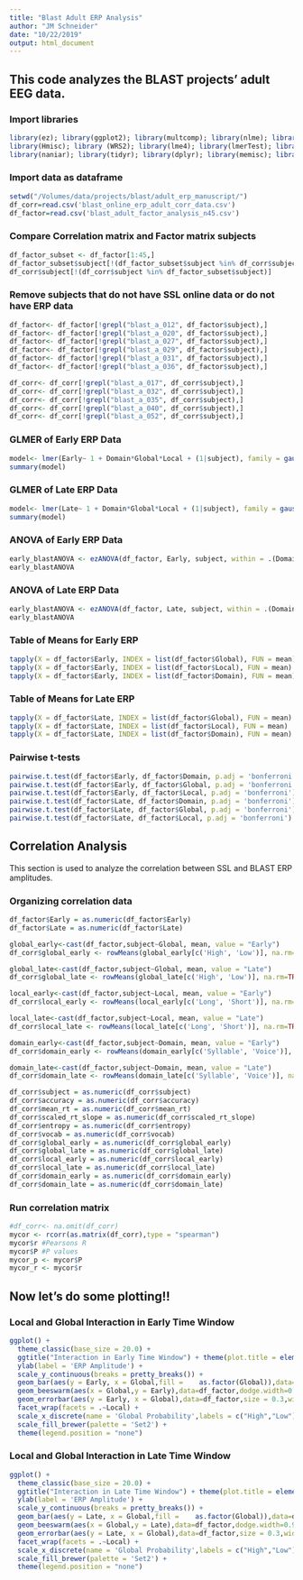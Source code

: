 ```yaml
---
title: "Blast Adult ERP Analysis"
author: "JM Schneider"
date: "10/22/2019"
output: html_document
---
```


## This code analyzes the BLAST projects' adult EEG data.

### Import libraries
```r
library(ez); library(ggplot2); library(multcomp); library(nlme); library(pastecs); library(reshape)
library(Hmisc); library (WRS2); library(lme4); library(lmerTest); library(plyr); library(splitstackshape) 
library(naniar); library(tidyr); library(dplyr); library(memisc); library(psychReport);library(Hmisc); library(ggplot2); library(scales); library(ggbeeswarm)

```
### Import data as dataframe
```r
setwd("/Volumes/data/projects/blast/adult_erp_manuscript/")
df_corr=read.csv('blast_online_erp_adult_corr_data.csv')
df_factor=read.csv('blast_adult_factor_analysis_n45.csv')
```
### Compare Correlation matrix and Factor matrix subjects
```r
df_factor_subset <- df_factor[1:45,]
df_factor_subset$subject[!(df_factor_subset$subject %in% df_corr$subject)]
df_corr$subject[!(df_corr$subject %in% df_factor_subset$subject)]
```
### Remove subjects that do not have SSL online data or do not have ERP data
```r
df_factor<- df_factor[!grepl("blast_a_012", df_factor$subject),]
df_factor<- df_factor[!grepl("blast_a_020", df_factor$subject),]
df_factor<- df_factor[!grepl("blast_a_027", df_factor$subject),]
df_factor<- df_factor[!grepl("blast_a_029", df_factor$subject),]
df_factor<- df_factor[!grepl("blast_a_031", df_factor$subject),]
df_factor<- df_factor[!grepl("blast_a_036", df_factor$subject),]

df_corr<- df_corr[!grepl("blast_a_017", df_corr$subject),]
df_corr<- df_corr[!grepl("blast_a_032", df_corr$subject),]
df_corr<- df_corr[!grepl("blast_a_035", df_corr$subject),]
df_corr<- df_corr[!grepl("blast_a_040", df_corr$subject),]
df_corr<- df_corr[!grepl("blast_a_052", df_corr$subject),]
```
### GLMER of Early ERP Data
```r
model<- lmer(Early~ 1 + Domain*Global*Local + (1|subject), family = gaussian(), control=lmerControl(optimizer="bobyqa", optCtrl=list(maxfun=2e5)),data = df_factor)
summary(model)
```
### GLMER of Late ERP Data
```r
model<- lmer(Late~ 1 + Domain*Global*Local + (1|subject), family = gaussian(), control=lmerControl(optimizer="bobyqa", optCtrl=list(maxfun=2e5)),data = df_factor)
summary(model)
```
### ANOVA of Early ERP Data
```r
early_blastANOVA <- ezANOVA(df_factor, Early, subject, within = .(Domain,Local,Global), type = 3, detailed = TRUE)
early_blastANOVA
```
### ANOVA of Late ERP Data
```r
early_blastANOVA <- ezANOVA(df_factor, Late, subject, within = .(Domain,Local,Global), type = 3, detailed = TRUE)
early_blastANOVA
```
### Table of Means for Early ERP
```r
tapply(X = df_factor$Early, INDEX = list(df_factor$Global), FUN = mean)
tapply(X = df_factor$Early, INDEX = list(df_factor$Local), FUN = mean)
tapply(X = df_factor$Early, INDEX = list(df_factor$Domain), FUN = mean)
```
### Table of Means for Late ERP
```r
tapply(X = df_factor$Late, INDEX = list(df_factor$Global), FUN = mean)
tapply(X = df_factor$Late, INDEX = list(df_factor$Local), FUN = mean)
tapply(X = df_factor$Late, INDEX = list(df_factor$Domain), FUN = mean)
```
### Pairwise t-tests
```r
pairwise.t.test(df_factor$Early, df_factor$Domain, p.adj = 'bonferroni')
pairwise.t.test(df_factor$Early, df_factor$Global, p.adj = 'bonferroni')
pairwise.t.test(df_factor$Early, df_factor$Local, p.adj = 'bonferroni')
pairwise.t.test(df_factor$Late, df_factor$Domain, p.adj = 'bonferroni')
pairwise.t.test(df_factor$Late, df_factor$Global, p.adj = 'bonferroni')
pairwise.t.test(df_factor$Late, df_factor$Local, p.adj = 'bonferroni')
```

## Correlation Analysis

This section is used to analyze the correlation between SSL and BLAST ERP amplitudes.

### Organizing correlation data
```r
df_factor$Early = as.numeric(df_factor$Early)
df_factor$Late = as.numeric(df_factor$Late)

global_early<-cast(df_factor,subject~Global, mean, value = "Early")
df_corr$global_early <- rowMeans(global_early[c('High', 'Low')], na.rm=TRUE)

global_late<-cast(df_factor,subject~Global, mean, value = "Late")
df_corr$global_late <- rowMeans(global_late[c('High', 'Low')], na.rm=TRUE)

local_early<-cast(df_factor,subject~Local, mean, value = "Early")
df_corr$local_early <- rowMeans(local_early[c('Long', 'Short')], na.rm=TRUE)

local_late<-cast(df_factor,subject~Local, mean, value = "Late")
df_corr$local_late <- rowMeans(local_late[c('Long', 'Short')], na.rm=TRUE)

domain_early<-cast(df_factor,subject~Domain, mean, value = "Early")
df_corr$domain_early <- rowMeans(domain_early[c('Syllable', 'Voice')], na.rm=TRUE)

domain_late<-cast(df_factor,subject~Domain, mean, value = "Late")
df_corr$domain_late <- rowMeans(domain_late[c('Syllable', 'Voice')], na.rm=TRUE)
```

```r
df_corr$subject = as.numeric(df_corr$subject)
df_corr$accuracy = as.numeric(df_corr$accuracy)
df_corr$mean_rt = as.numeric(df_corr$mean_rt)
df_corr$scaled_rt_slope = as.numeric(df_corr$scaled_rt_slope)
df_corr$entropy = as.numeric(df_corr$entropy)
df_corr$vocab = as.numeric(df_corr$vocab)
df_corr$global_early = as.numeric(df_corr$global_early)
df_corr$global_late = as.numeric(df_corr$global_late)
df_corr$local_early = as.numeric(df_corr$local_early)
df_corr$local_late = as.numeric(df_corr$local_late)
df_corr$domain_early = as.numeric(df_corr$domain_early)
df_corr$domain_late = as.numeric(df_corr$domain_late)
```

### Run correlation matrix
```r
#df_corr<- na.omit(df_corr)
mycor <- rcorr(as.matrix(df_corr),type = "spearman")
mycor$r #Pearsons R
mycor$P #P values
mycor_p <- mycor$P
mycor_r <- mycor$r
```
## Now let's do some plotting!!

### Local and Global Interaction in Early Time Window
```r
ggplot() +
  theme_classic(base_size = 20.0) +
  ggtitle("Interaction in Early Time Window") + theme(plot.title = element_text(hjust = 0.5)) +
  ylab(label = 'ERP Amplitude') +
  scale_y_continuous(breaks = pretty_breaks()) +
  geom_bar(aes(y = Early, x = Global,fill =    as.factor(Global)),data=df_factor,colour="black",fun.data = mean_sdl,stat = 'summary') +
  geom_beeswarm(aes(x = Global,y = Early),data=df_factor,dodge.width=0.9,cex=2.5) +
  geom_errorbar(aes(y = Early, x = Global),data=df_factor,size = 0.3,width = 0.2,fun.y = function(x) mean(x),fun.ymin = function(x) mean(x) - sd(x)/sqrt(length(x)),fun.ymax = function(x) mean(x) + sd(x)/sqrt(length(x)) ,stat = 'summary')+
  facet_wrap(facets = .~Local) +
  scale_x_discrete(name = 'Global Probability',labels = c("High","Low"))+   
  scale_fill_brewer(palette = 'Set2') +
  theme(legend.position = "none")
```
### Local and Global Interaction in Late Time Window
```r
ggplot() +
  theme_classic(base_size = 20.0) +
  ggtitle("Interaction in Late Time Window") + theme(plot.title = element_text(hjust = 0.5)) +
  ylab(label = 'ERP Amplitude') +
  scale_y_continuous(breaks = pretty_breaks()) +
  geom_bar(aes(y = Late, x = Global,fill =    as.factor(Global)),data=df_factor,colour="black",fun.data = mean_sdl,stat = 'summary') +
  geom_beeswarm(aes(x = Global,y = Late),data=df_factor,dodge.width=0.9,cex=2.5) +
  geom_errorbar(aes(y = Late, x = Global),data=df_factor,size = 0.3,width = 0.2,fun.y = function(x) mean(x),fun.ymin = function(x) mean(x) - sd(x)/sqrt(length(x)),fun.ymax = function(x) mean(x) + sd(x)/sqrt(length(x)) ,stat = 'summary')+
  facet_wrap(facets = .~Local) +
  scale_x_discrete(name = 'Global Probability',labels = c("High","Low"))+   
  scale_fill_brewer(palette = 'Set2') +
  theme(legend.position = "none")
```

